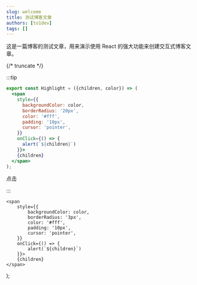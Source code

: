 ```yaml
---
slug: welcome
title: 测试博客文章
authors: [to1dev]
tags: []
---
```


这是一篇博客的测试文章，用来演示使用 React 的强大功能来创建交互式博客文章。

{/* truncate */}

:::tip

```jsx showLineNumbers
export const Highlight = ({children, color}) => (
  <span
    style={{
      backgroundColor: color,
      borderRadius: '20px',
      color: '#fff',
      padding: '10px',
      cursor: 'pointer',
    }}
    onClick={() => {
      alert(`${children}`)
    }}>
    {children}
  </span>
);
```

<Highlight color="#25c2a0">点击</Highlight>

:::

    <span
        style={{
            backgroundColor: color,
            borderRadius: '3px',
            color: '#fff',
            padding: '10px',
            cursor: 'pointer',
        }}
        onClick={() => {
            alert(`${children}`)
        }}>
        {children}
    </span>
);
